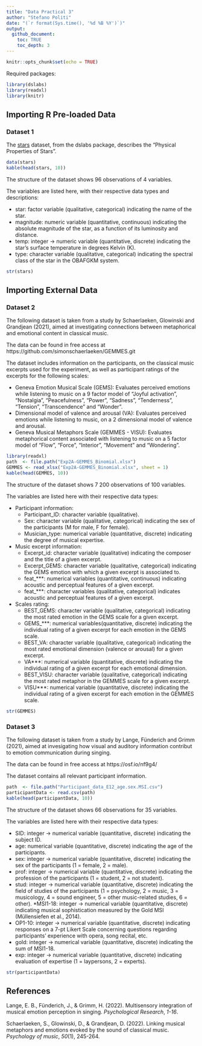 ```yaml
---
title: "Data Practical 3"
author: "Stefano Politi"
date: "(`r format(Sys.time(), '%d %B %Y')`)"
output:
  github_document:
    toc: TRUE
    toc_depth: 3
---
```


```r
knitr::opts_chunk$set(echo = TRUE)
```

Required packages:

```r
library(dslabs)
library(readxl)
library(knitr)
```

## Importing R Pre-loaded Data

### Dataset 1

The [stars](https://www.rdocumentation.org/packages/dslabs/versions/0.7.4/topics/stars) dataset, from the dslabs package, describes the "Physical Properties of Stars".

```r
data(stars)
kable(head(stars, 10))
```

The structure of the dataset shows 96 observations of 4 variables.

The variables are listed here, with their respective data types and descriptions:

* star: factor variable (qualitative, categorical) indicating the name of the star.
* magnitude: numeric variable (quantitative, continuous) indicating the absolute magnitude of the star, as a function of its luminosity and distance.
* temp: integer -> numeric variable (quantitative, discrete) indicating the star's surface temperature in degrees Kelvin (K).
* type: character variable (qualitative, categorical) indicating the spectral class of the star in the OBAFGKM system.

```r
str(stars)
```

## Importing External Data

### Dataset 2

The following dataset is taken from a study by Schaerlaeken, Glowinski and Grandjean (2021), aimed at investigating connections between metaphorical and emotional content in classical music.

The data can be found in free access at https://github.com/simonschaerlaeken/GEMMES.git

The dataset includes information on the participants, on the classical music excerpts used for the experiment, as well as participant ratings of the excerpts for the following scales:

* Geneva Emotion Musical Scale (GEMS): Evaluates perceived emotions while listening to music on a 9 factor model of "Joyful activation", "Nostalgia", "Peacefulness", "Power", "Sadness", "Tenderness", "Tension", "Transcendence" and "Wonder".
* Dimensional model of valence and arousal (VA): Evaluates perceived emotions while listening to music, on a 2 dimensional model of valence and arousal.
* Geneva Musical Metaphors Scale (GEMMES - VISU): Evaluates metaphorical content associated with listening to music on a 5 factor model of "Flow", "Force", "Interior", "Movement" and "Wondering".

```r
library(readxl)
path  <- file.path("Exp2A-GEMMES_Binomial.xlsx")
GEMMES <- read_xlsx("Exp2A-GEMMES_Binomial.xlsx", sheet = 1)
kable(head(GEMMES, 10))
```

The structure of the dataset shows 7 200 observations of 100 variables.

The variables are listed here with their respective data types:

* Participant information:
  + Participant_ID: character variable (qualitative).
  + Sex: character variable (qualitative, categorical) indicating the sex of the participants (M for male, F for female).
  + Musician_type: numerical variable (quantitative, discrete) indicating the degree of musical expertise.
* Music excerpt information:
  + Excerpt_id: character variable (qualitative) indicating the composer and the title of a given excerpt.
  + Excerpt_GEMS: character variable (qualitative, categorical) indicating the GEMS emotion with which a given excerpt is associated to.
  + feat_***: numerical variables (quantitative, continuous) indicating acoustic and perceptual features of a given excerpt.
  + feat_***: character variables (qualitative, categorical) indicates acoustic and perceptual features of a given excerpt.
* Scales rating:
  + BEST_GEMS: character variable (qualitative, categorical) indicating the most rated emotion in the GEMS scale for a given excerpt.
  + GEMS_***: numerical variables(quantitative, discrete) indicating the individual rating of a given excerpt for each emotion in the GEMS scale.
  + BEST_VA: character variable (qualitative, categorical) indicating the most rated emotional dimension (valence or arousal) for a given excerpt.
  + VA***: numerical variable (quantitative, discrete) indicating the individual rating of a given excerpt for each emotional dimension.
  + BEST_VISU: character variable (qualitative, categorical) indicating the most rated metaphor in the GEMMES scale for a given excerpt.
  + VISU***: numerical variable (quantitative, discrete) indicating the individual rating of a given excerpt for each emotion in the GEMMES scale.

```r
str(GEMMES)
```

### Dataset 3

The following dataset is taken from a study by Lange, Fünderich and Grimm (2021), aimed at invesigating how visual and auditory information contribut to emotion communication during singing.

The data can be found in free access at https://osf.io/nf9g4/

The dataset contains all relevant participant information.



```r
path  <- file.path("Participant_data_E12_age.sex.MSI.csv")
participantData <- read.csv(path)
kable(head(participantData, 10))
```

The structure of the dataset shows 66 observations for 35 variables.

The variables are listed here with their respective data types:

* SID: integer -> numerical variable (quantitative, discrete) indicating the subject ID.
* age: numerical variable (quantitative, discrete) indicating the age of the participants.
* sex: integer -> numerical variable (quantitative, discrete) indicating the sex of the participants (1 = female, 2 = male).
* prof: integer -> numerical variable (quantitative, discrete) indicating the profession of the participants (1 = student, 2 = not student).
* stud: integer -> numerical variable (quantitative, discrete) indicating the field of studies of the participants (1 = psychology, 2 = music, 3 = musicology, 4 = sound engineer, 5 = other music-related studies, 6 = other).
*MSI1-18: integer -> numerical variable (quantitative, discrete) indicating musical sophistication measured by the Gold MSI (Müllensiefen et al., 2014).
* OP1-10: integer -> numerical variable (quantitative, discrete) indicating responses on a 7-pt Likert Scale concerning questions regarding participants' experience with opera, song recital, etc.
* gold: integer -> numerical variable (quantitative, discrete) indicating the sum of MSI1-18.
* exp: integer -> numerical variable (quantitative, discrete) indicating evaluation of expertise (1 = laypersons, 2 = experts).

```r
str(participantData)
```

## References

Lange, E. B., Fünderich, J., & Grimm, H. (2022). Multisensory integration of musical emotion perception in singing. *Psychological Research*, *1-16*.

Schaerlaeken, S., Glowinski, D., & Grandjean, D. (2022). Linking musical metaphors and emotions evoked by the sound of classical music. *Psychology of music*, *50*(1), 245-264.